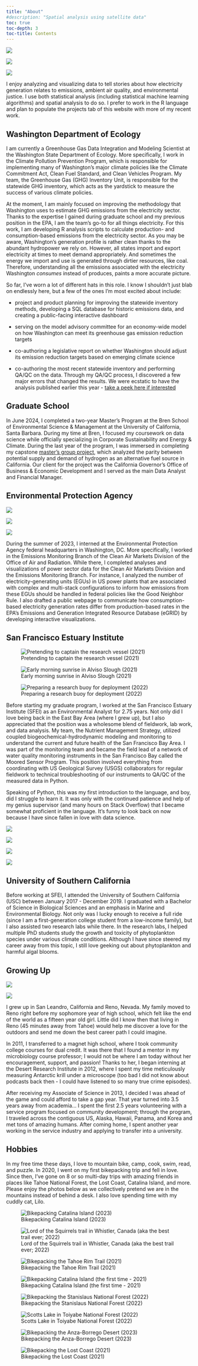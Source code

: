 ```yaml
---
title: "About"
#description: "Spatial analysis using satellite data"
toc: true
toc-depth: 3
toc-title: Contents
---
```

<meta http-equiv='cache-control' content='no-cache'> 
<meta http-equiv='expires' content='0'> 
<meta http-equiv='pragma' content='no-cache'>
::: {layout-ncol="3" layout-valign="center"}
![](figures/old_figures/IMG_1946.jpeg)

![](figures/old_figures/IMG_4319 2.jpg)

![](figures/old_figures/IMG_1676.jpeg)
::: 

I enjoy analyzing and visualizing data to tell stories about how electricity generation relates to emissions, ambient air quality, and environmental justice. I use both statistical analysis (including statistical machine learning algorithms) and spatial analysis to do so. I prefer to work in the R language and plan to populate the projects tab of this website with more of my recent work.

## Washington Department of Ecology

I am currently a Greenhouse Gas Data Integration and Modeling Scientist at the Washington State Department of Ecology. More specifically, I work in the Climate Pollution Prevention Program, which is responsible for implementing many of Washington's major climate policies like the Climate Commitment Act, Clean Fuel Standard, and Clean Vehicles Program. My team, the Greenhouse Gas (GHG) Inventory Unit, is responsible for the statewide GHG inventory, which acts as the yardstick to measure the success of various climate policies.

At the moment, I am mainly focused on improving the methodology that Washington uses to estimate GHG emissions from the electricity sector. Thanks to the expertise I gained during graduate school and my previous position in the EPA, I am the team's go-to for all things electricity. For this work, I am developing R analysis scripts to calculate production- and consumption-based emissions from the electricity sector. As you may be aware, Washington's generation profile is rather clean thanks to the abundant hydropower we rely on. However, all states import and export electricity at times to meet demand appropriately. And sometimes the energy we import and use is generated through dirtier resources, like coal. Therefore, understanding all the emissions associated with the electricity Washington *consumes* instead of produces, paints a more accurate picture.

So far, I've worn a lot of different hats in this role. I know I shouldn't just blab on endlessly here, but a few of the ones I'm most excited about include:

- project and product planning for improving the statewide inventory methods, developing a SQL database for historic emissions data, and creating a public-facing interactive dashboard

- serving on the model advisory committee for an economy-wide model on how Washington can meet its greenhouse gas emission reduction targets

- co-authoring a legislative report on whether Washington should adjust its emission reduction targets based on emerging climate science

- co-authoring the most recent statewide inventory and performing QA/QC on the data. Through my QA/QC process, I discovered a few major errors that changed the results. We were ecstatic to have the analysis published earlier this year - [take a peek here if interested](https://apps.ecology.wa.gov/publications/SummaryPages/2414077.html)

## Graduate School

In June 2024, I completed a two-year Master's Program at the Bren School of Environmental Science & Management at the University of California, Santa Barbara. During my time at Bren, I focused my coursework on data science while officially specializing in Corporate Sustainability and Energy & Climate. During the last year of the program, I was immersed in completing my capstone [master's group project](https://bren.ucsb.edu/projects/identifying-geographic-feasibility-californias-hydrogen-hub), which analyzed the parity between potential supply and demand of hydrogen as an alternative fuel source in California. Our client for the project was the California Governor's Office of Business & Economic Development and I served as the main Data Analyst and Financial Manager.

## Environmental Protection Agency

::: {layout-ncol="3" layout-valign="center"}
![](figures/rock creek.jpeg)

![](figures/wa_monument.jpeg)

![](figures/great falls.jpeg)
::: 

During the summer of 2023, I interned at the Environmental Protection Agency federal headquarters in Washington, DC. More specifically, I worked in the Emissions Monitoring Branch of the Clean Air Markets Division of the Office of Air and Radiation. While there, I completed analyses and visualizations of power sector data for the Clean Air Markets Division and the Emissions Monitoring Branch. For instance, I analyzed the number of electricity-generating units (EGUs) in US power plants that are associated with complex and multi-stack configurations to inform how emissions from these EGUs should be handled in federal policies like the Good Neighbor Rule. I also drafted a public webpage to communicate how consumption-based electricity generation rates differ from production-based rates in the EPA's Emissions and Generation Integrated Resource Database (eGRID) by developing interactive visualizations. 

## San Francisco Estuary Institute

::: {layout-ncol="3" layout-valign="center"}
![Pretending to captain the research vessel (2021)](figures/sfei_1.jpg)

![Early morning sunrise in Alviso Slough (2021)](figures/old_figures/IMG_5384.jpeg)

![Preparing a research buoy for deployment (2022)](figures/sfei_3.jpg)
::: 

Before starting my graduate program, I worked at the San Francisco Estuary Institute (SFEI) as an Environmental Analyst for 2.75 years. Not only did I love being back in the East Bay Area (where I grew up), but I also appreciated that the position was a wholesome blend of fieldwork, lab work, and data analysis. My team, the Nutrient Management Strategy, utilized coupled biogeochemical-hydrodynamic modeling and monitoring to understand the current and future health of the San Francisco Bay Area. I was part of the monitoring team and became the field lead of a network of water quality monitoring instruments in the San Francisco Bay called the Moored Sensor Program. This position involved everything from coordinating with US Geological Survey (USGS) collaborators for regular fieldwork to technical troubleshooting of our instruments to QA/QC of the measured data in Python. 

Speaking of Python, this was my first introduction to the language, and boy, did I struggle to learn it. It was only with the continued patience and help of my genius supervisor (and many hours on Stack Overflow) that I became somewhat proficient in the language. It's funny to look back on now because I have since fallen in love with data science.

::: {layout-ncol="2" layout-valign="center"}
![](figures/old_figures/IMG_3186.jpeg)

![](figures/old_figures/IMG_0198.jpeg)

![](figures/old_figures/IMG_5402.jpeg)

![](figures/old_figures/IMG_5814.jpeg)
::: 


## University of Southern California

Before working at SFEI, I attended the University of Southern California (USC) between January 2017 - December 2019. I graduated with a Bachelor of Science in Biological Sciences and an emphasis in Marine and Environmental Biology. Not only was I lucky enough to receive a full ride (since I am a first-generation college student from a low-income family), but I also assisted two research labs while there. In the research labs, I helped multiple PhD students study the growth and toxicity of phytoplankton species under various climate conditions. Although I have since steered my career away from this topic, I still love geeking out about phytoplankton and harmful algal blooms. 


## Growing Up

::: {layout-ncol="2" layout-valign="center"}
![](figures/old_figures/IMG_4279 2.jpg)

![](figures/old_figures/IMG_4282 2.jpg)
::: 


I grew up in San Leandro, California and Reno, Nevada. My family moved to Reno right before my sophomore year of high school, which felt like the end of the world as a fifteen year old girl. Little did I know then that living in Reno (45 minutes away from Tahoe) would help me discover a love for the outdoors and send me down the best career path I could imagine. 

In 2011, I transferred to a magnet high school, where I took community college courses for dual credit. It was there that I found a mentor in my microbiology course professor; I would not be where I am today without her encouragement, support, and passion! Thanks to her, I began interning at the Desert Research Institute in 2012, where I spent my time meticulously measuring Antarctic krill under a microscope (too bad I did not know about podcasts back then - I could have listened to so many true crime episodes). 

After receiving my Associate of Science in 2013, I decided I was ahead of the game and could afford to take a gap year. That year turned into 3.5 years away from academia... I spent the first 2.5 years volunteering with a service program focused on community development; through the program, I traveled across the contiguous US, Alaska, Hawaii, Panama, and Korea and met tons of amazing humans. After coming home, I spent another year working in the service industry and applying to transfer into a university. 

## Hobbies

In my free time these days, I love to mountain bike, camp, cook, swim, read, and puzzle. In 2020, I went on my first bikepacking trip and fell in love. Since then, I've gone on 8 or so multi-day trips with amazing friends in places like Tahoe National Forest, the Lost Coast, Catalina Island, and more. Please enjoy the photos below as we collectively pretend we are in the mountains instead of behind a desk. I also love spending time with my cuddly cat, Lilo. 

::: {layout-ncol="2"}
![Bikepacking Catalina Island (2023)](figures/catalina_2023.jpg)

![Lord of the Squirrels trail in Whistler, Canada (aka the best trail ever; 2022)](figures/lord_of_the_squirrels.jpg)

![Bikepacking the Tahoe Rim Trail (2021)](figures/tahoe_rim_1.jpeg)

![Bikepacking Catalina Island (the first time - 2021)](figures/catalina_2021.jpg)


![Bikepacking the Stanislaus National Forest (2022)](figures/utica_1.jpg)

![Scotts Lake in Toiyabe National Forest (2022)](figures/scotts_lake_2.jpg)

![Bikepacking the Anza-Borrego Desert (2023)](figures/anza_borrego_1.jpg)

![Bikepacking the Lost Coast (2021)](figures/lost_coast_1.jpg)

:::





